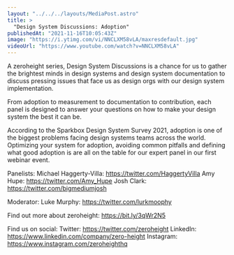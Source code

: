 ```yaml
---
layout: "../../../layouts/MediaPost.astro"
title: >
  "Design System Discussions: Adoption"
publishedAt: "2021-11-16T10:05:43Z"
image: "https://i.ytimg.com/vi/NNCLXM58vLA/maxresdefault.jpg"
videoUrl: "https://www.youtube.com/watch?v=NNCLXM58vLA"
---
```


A zeroheight series, Design System Discussions is a chance for us to gather the brightest minds in design systems and design system documentation to discuss pressing issues that face us as design orgs with our design system implementation.

From adoption to measurement to documentation to contribution, each panel is designed to answer your questions on how to make your design system the best it can be.

According to the Sparkbox Design System Survey 2021, adoption is one of the biggest problems facing design systems teams across the world. Optimizing your system for adoption, avoiding common pitfalls and defining what good adoption is are all on the table for our expert panel in our first webinar event.

Panelists:
Michael Haggerty-Villa: https://twitter.com/HaggertyVilla
Amy Hupe: https://twitter.com/Amy_Hupe
Josh Clark: https://twitter.com/bigmediumjosh

Moderator:
Luke Murphy: https://twitter.com/lurkmoophy

Find out more about zeroheight: https://bit.ly/3qWr2N5

Find us on social:
Twitter: https://twitter.com/zeroheight
LinkedIn: https://www.linkedin.com/company/zero-height
Instagram: https://www.instagram.com/zeroheighthq
